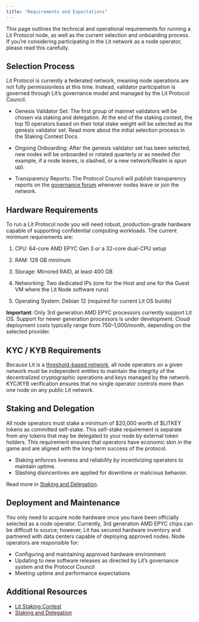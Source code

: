 ```yaml
---
title: "Requirements and Expectations"
---
```


This page outlines the technical and operational requirements for running a Lit Protocol node, as well as the current selection and onboarding process. If you’re considering participating in the Lit network as a node operator, please read this carefully.

## Selection Process

Lit Protocol is currently a federated network, meaning node operations are not fully permissionless at this time. Instead, validator participation is governed through Lit’s governance model and managed by the Lit Protocol Council.

- Genesis Validator Set: The first group of mainnet validators will be chosen via staking and delegation. At the end of the staking contest, the top 10 operators based on their total stake weight will be selected as the genesis validator set. Read more about the initial selection process in the Staking Contest Docs.

- Ongoing Onboarding: After the genesis validator set has been selected, new nodes will be onboarded or rotated quarterly or as needed (for example, if a node leaves, is slashed, or a new network/Realm is spun up).

- Transparency Reports: The Protocol Council will publish transparency reports on the [governance forum](https://litprotocol.discourse.group/categories) whenever nodes leave or join the network.

## Hardware Requirements

To run a Lit Protocol node you will need robust, production-grade hardware capable of supporting confidential computing workloads. The current minimum requirements are:

1. CPU: 64-core AMD EPYC Gen 3 or a 32-core dual-CPU setup

2. RAM: 128 GB minimum

3. Storage: Mirrored RAID, at least 400 GB

4. Networking: Two dedicated IPs (one for the Host and one for the Guest VM where the Lit Node software runs)

5. Operating System: Debian 12 (required for current Lit OS builds)

**Important**: Only 3rd generation AMD EPYC processors currently support Lit OS. Support for newer generation processors is under development. Cloud deployment costs typically range from $750–$1,000/month, depending on the selected provider.

## KYC / KYB Requirements

Because Lit is a [threshold-based network](learning-lit/node-architecture), all node operators on a given network must be independent entities to maintain the integrity of the decentralized cryptographic operations and keys managed by the network. KYC/KYB verification ensures that no single operator controls more than one node on any public Lit network.

## Staking and Delegation

All node operators must stake a minimum of $20,000 worth of $LITKEY tokens as committed self-stake. This self-stake requirement is separate from any tokens that may be delegated to your node by external token holders. This requirement ensures that operators have economic skin in the game and are aligned with the long-term success of the protocol.

- Staking enforces liveness and reliability by incentivizing operators to maintain uptime.
- Slashing disincentives are applied for downtime or malicious behavior.

Read more in [Staking and Delegation](/node-ops/staking-and-delegation).

## Deployment and Maintenance

You only need to acquire node hardware once you have been officially selected as a node operator. Currently, 3rd generation AMD EPYC chips can be difficult to source; however, Lit has secured hardware inventory and partnered with data centers capable of deploying approved nodes. Node operators are responsible for:

- Configuring and maintaining approved hardware environment
- Updating to new software releases as directed by Lit’s governance system and the Protocol Council
- Meeting uptime and performance expectations

## Additional Resources

- [Lit Staking Contest](/node-ops/staking-contest/logistics)
- [Staking and Delegation](/node-ops/staking-and-delegation)
